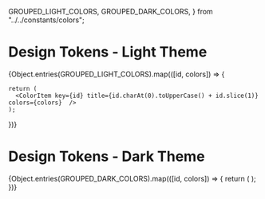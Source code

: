   GROUPED_LIGHT_COLORS,
  GROUPED_DARK_COLORS,
} from "../../constants/colors";

<Meta title="Design System/Colors" />

# Design Tokens - Light Theme

<ColorPalette hideColorCode>
  {Object.entries(GROUPED_LIGHT_COLORS).map(([id, colors]) => {

    return (
      <ColorItem key={id} title={id.charAt(0).toUpperCase() + id.slice(1)} colors={colors}  />
    );

})}

</ColorPalette>

# Design Tokens - Dark Theme

<ColorPalette hideColorCode>
  {Object.entries(GROUPED_DARK_COLORS).map(([id, colors]) => {
    return (
      <ColorItem
        key={id}
        title={id.charAt(0).toUpperCase() + id.slice(1)}
        colors={colors}
      />
    );
  })}
</ColorPalette>
